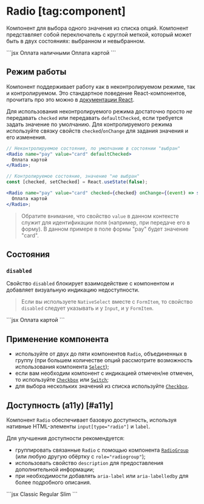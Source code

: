 <Overview group="forms">

# Radio [tag:component]

Компонент для выбора одного значения из списка опций.
Компонент представляет собой переключатель с круглой меткой, который может быть в двух состояниях: выбранном и невыбранном.

</Overview>

<Playground>
  ```jsx
  <Radio name="pay" value="cash">
    Оплата наличными
  </Radio>
  <Radio name="pay" value="card">
    Оплата картой
  </Radio>
  ```
</Playground>

## Режим работы

Компонент поддерживает работу как в неконтролируемом режиме, так и контролируемом. Это стандартное поведение
React-компонентов, прочитать про это можно в [документации React](https://react.dev/reference/react-dom/components/input#controlling-an-input-with-a-state-variable).

Для использования неконтролируемого режима достаточно просто _не_ передавать `checked` или передавать `defaultChecked`, если
требуется задать значение по умолчанию.
Для контролируемого режима используйте связку свойств `checked`/`onChange` для задания значения и его изменения.

```jsx
// Неконтролируемое состояние, по умолчанию в состоянии "выбран"
<Radio name="pay" value="card" defaultChecked>
  Оплата картой
</Radio>;

// Контролируемое состояние, значение "не выбран"
const [checked, setChecked] = React.useState(false);

<Radio name="pay" value="card" checked={checked} onChange={(event) => setChecked(true)}>
  Оплата картой
</Radio>;
```

> Обратите внимание, что свойство `value` в данном контексте служит для идентификации поля (например, при передаче его
> в форму). В данном примере в поле формы "pay" будет значение "card".

## Состояния

### `disabled`

Свойство `disabled` блокирует взаимодействие с компонентом и добавляет визуальную индикацию недоступности.

> Если вы используете `NativeSelect` вместе с `FormItem`, то свойство `disabled` следует указывать и у `Input`, и у `FormItem`.

<Playground>
  ```jsx
  <Radio name="pay" value="card" defaultChecked disabled>
    Оплата картой
  </Radio>
  ```
</Playground>

## Применение компонента

- используйте от двух до пяти компонентов `Radio`, объединенных в группу
  (при большем количестве опций рассмотрите возможность использования компонента [`Select`](/components/select));
- если вам необходим компонент с индикацией отмечен/не отмечен,
  то используйте [`Checkbox`](/components/checkbox) или [`Switch`](/components/switch);
- для выбора нескольких значений из списка используйте [`Checkbox`](/components/checkbox).

## Доступность (a11y) [#a11y]

Компонент `Radio` обеспечивает базовую доступность, используя нативные HTML-элементы `input[type="radio"]` и `label`.

Для улучшения доступности рекомендуется:

- группировать связанные `Radio` с помощью компонента [`RadioGroup`](/components/radio-group) (или любую другую обёртку с `role="radiogroup"`);
- использовать свойство `description` для предоставления дополнительной информации;
- при необходимости добавлять `aria-label` или `aria-labelledby` для более подробного описания.

<Playground>
  ```jsx
  <FormItem top="Выберите посадку" topId="placement">
    <RadioGroup aria-labelledby="placement">
      <Radio name="fit" value="classic">
        Classic
      </Radio>
      <Radio name="fit" value="regular">
        Regular
      </Radio>
      <Radio name="fit" value="slim" disabled description="Нет в наличии">
        Slim
      </Radio>
    </RadioGroup>
  </FormItem>
  ```
</Playground>
